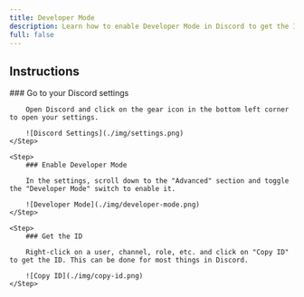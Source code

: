 ```yaml
---
title: Developer Mode
description: Learn how to enable Developer Mode in Discord to get the IDs of users, channels, roles, etc.
full: false
---
```



## Instructions

<Steps>
    <Step>
        ### Go to your Discord settings

        Open Discord and click on the gear icon in the bottom left corner to open your settings.

        ![Discord Settings](./img/settings.png)
    </Step>

    <Step>
        ### Enable Developer Mode

        In the settings, scroll down to the "Advanced" section and toggle the "Developer Mode" switch to enable it.

        ![Developer Mode](./img/developer-mode.png)
    </Step>

    <Step>
        ### Get the ID

        Right-click on a user, channel, role, etc. and click on "Copy ID" to get the ID. This can be done for most things in Discord.

        ![Copy ID](./img/copy-id.png)
    </Step>
</Steps>
